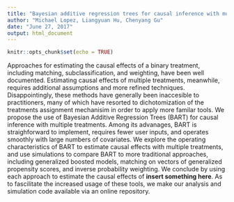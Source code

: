 ```yaml
---
title: "Bayesian additive regression trees for causal inference with multiple treatments"
author: "Michael Lopez, Liangyuan Hu, Chenyang Gu"
date: "June 27, 2017"
output: html_document
---
```


```r
knitr::opts_chunk$set(echo = TRUE)
```

Approaches for estimating the causal effects of a binary treatment, including matching, subclassification, and weighting, have been well documented. Estimating causal effects of multiple treatments, meanwhile, requires additional assumptions and more refined techniques. Disappointingly, these methods have generally been inaccesible to practitioners, many of which have resorted to dichotomization of the treatments assignment mechanisim in order to apply more familar tools. We propose the use of Bayesian Additive Regression Trees (BART) for causal inference with multiple treatments. Among its advanages, BART is straighforward to implement, requires fewer user inputs, and operates smoothly with large numbers of covariates. We explore the operating characteristics of BART to estimate causal effects with multiple treatments, and use simulations to compare BART to more traditional approaches, including generalized boosted models, matching on vectors of generalized propensity scores, and inverse probability weighting. We conclude by using each approach to estimate the causal effects of **insert something here**. As to fascilitate the increased usage of these tools, we make our analysis and simulation code available via an online repository. 